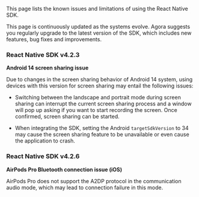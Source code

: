 <PlatformWrapper platform="react-native">

This page lists the known issues and limitations of using the React Native SDK.

This page is continuously updated as the systems evolve. Agora suggests you regularly upgrade to the latest version of the SDK, which includes new features, bug fixes and improvements.

### React Native SDK v4.2.3

**Android 14 screen sharing issue**

Due to changes in the screen sharing behavior of Android 14 system, using devices with this version for screen sharing may entail the following issues:

- Switching between the landscape and portrait mode during screen sharing can interrupt the current screen sharing process and a window will pop up asking if you want to start recording the screen. Once confirmed, screen sharing can be started.

- When integrating the SDK, setting the Android `targetSdkVersion` to 34 may cause the screen sharing feature to be unavailable or even cause the application to crash.

### React Native SDK v4.2.6

**AirPods Pro Bluetooth connection issue (iOS)**

AirPods Pro does not support the A2DP protocol in the communication audio mode, which may lead to connection failure in this mode.

</PlatformWrapper>
